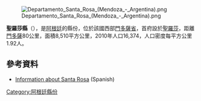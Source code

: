[[Image:Departamento_Santa_Rosa_(Mendoza_-_Argentina).png|right]]

{{coord|33|17|S|68|02|W|display=title}}

'''聖羅莎縣'''（{{lang-es|Departamento Santa Rosa}}），是[[阿根廷|阿根廷]]的縣份，位於該國西部[[門多薩省|門多薩省]]，首府設於[[聖羅莎_(門多薩省)|聖羅莎]]，距離[[門多薩|門多薩]]80公里，面積8,510平方公里，2010年人口16,374，人口密度每平方公里1.92人。

==參考資料==
*[http://www.intertournet.com.ar/mendoza/santarosa/santarosa.htm Information about Santa Rosa] {{Wayback|url=http://www.intertournet.com.ar/mendoza/santarosa/santarosa.htm |date=20200109165742 }} (Spanish)

{{Argentina-geo-stub}}
[[Category:阿根廷縣份|Category:阿根廷縣份]]